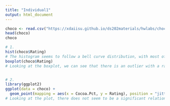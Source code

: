 ```yaml
---
title: "Individual1"
output: html_document
---
```


```r
choco <- read.csv("https://xdaiisu.github.io/ds202materials/hwlabs/choco.csv")
head(choco)
choco

# 1.
hist(choco$Rating)
# The histogram seems to follow a bell curve distribution, with most of the rating being close to 3.0. The histogram is slightly skewed right.
boxplot(choco$Rating)
# Looking at the boxplot, we can see that there is an outlier with a rating of 5 and a few more outliers with ratings of 2 or lower.


# 2.
library(ggplot2)
ggplot(data = choco) + 
  geom_point(mapping = aes(x = Cocoa.Pct, y = Rating), position = "jitter")
# Looking at the plot, there does not seem to be a significant relation between percent of cocoa and rating.
```